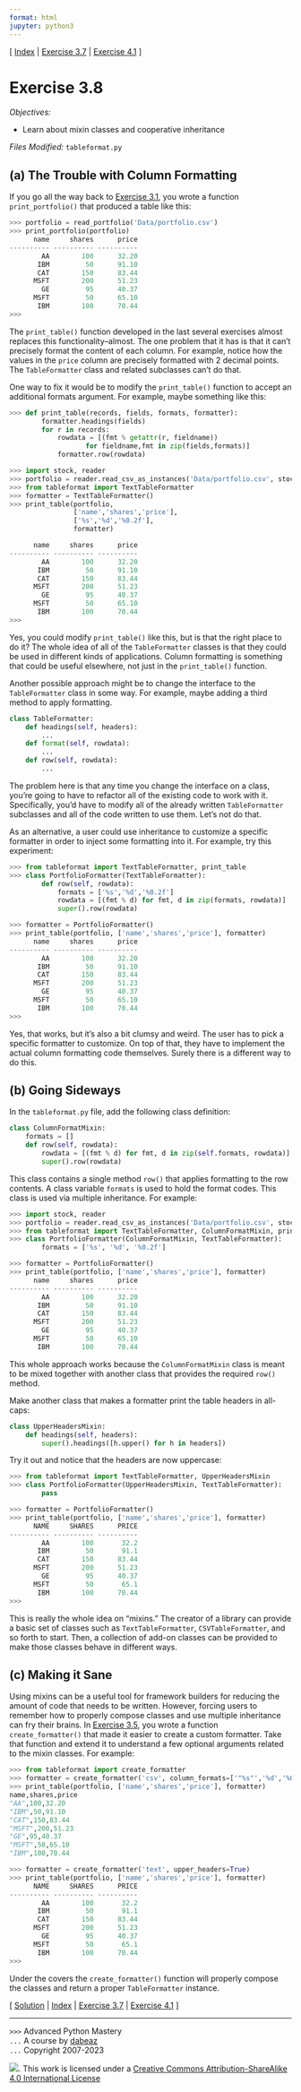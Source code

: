 ```yaml
---
format: html
jupyter: python3
---
```

\[ [Index](index.md) | [Exercise 3.7](ex3_7.md) | [Exercise 4.1](ex4_1.md) \]

# Exercise 3.8

*Objectives:*

- Learn about mixin classes and cooperative inheritance

*Files Modified:* `tableformat.py`

## (a) The Trouble with Column Formatting

If you go all the way back to [Exercise 3.1](ex3_1.md), you 
wrote a function `print_portfolio()` that produced a table like this:

```python
>>> portfolio = read_portfolio('Data/portfolio.csv')
>>> print_portfolio(portfolio)
      name     shares      price
---------- ---------- ---------- 
        AA        100      32.20
       IBM         50      91.10
       CAT        150      83.44
      MSFT        200      51.23
        GE         95      40.37
      MSFT         50      65.10
       IBM        100      70.44
>>>
```

The `print_table()` function developed in the last several exercises
almost replaces this functionality--almost.  The one problem that it
has is that it can't precisely format the content of each column.  For
example, notice how the values in the `price` column are precisely
formatted with 2 decimal points.  The `TableFormatter` class and
related subclasses can't do that.

One way to fix it would be to modify the `print_table()` function to
accept an additional formats argument.  For example, maybe something
like this:

```python
>>> def print_table(records, fields, formats, formatter):
        formatter.headings(fields)
        for r in records:
            rowdata = [(fmt % getattr(r, fieldname))
	               for fieldname,fmt in zip(fields,formats)]
            formatter.row(rowdata)

>>> import stock, reader
>>> portfolio = reader.read_csv_as_instances('Data/portfolio.csv', stock.Stock)
>>> from tableformat import TextTableFormatter
>>> formatter = TextTableFormatter()
>>> print_table(portfolio, 
                ['name','shares','price'],
                ['%s','%d','%0.2f'],
                formatter)

      name     shares      price
---------- ---------- ---------- 
        AA        100      32.20
       IBM         50      91.10
       CAT        150      83.44
      MSFT        200      51.23
        GE         95      40.37
      MSFT         50      65.10
       IBM        100      70.44
>>>
```

Yes, you could modify `print_table()` like this, but is that the right
place to do it?  The whole idea of all of the `TableFormatter` classes
is that they could be used in different kinds of applications.  Column
formatting is something that could be useful elsewhere, not just
in the `print_table()` function.

Another possible approach might be to change the interface to the
`TableFormatter` class in some way.   For example, maybe adding a third
method to apply formatting.

```python
class TableFormatter:
    def headings(self, headers):
        ...
    def format(self, rowdata):
        ...
    def row(self, rowdata):
        ...
```

The problem here is that any time you change the interface on a class,
you're going to have to refactor all of the existing code to work with
it.  Specifically, you'd have to modify all of the already written
`TableFormatter` subclasses and all of the code written to use them.
Let's not do that.

As an alternative, a user could use inheritance to customize a
specific formatter in order to inject some formatting into it. For
example, try this experiment:

```python
>>> from tableformat import TextTableFormatter, print_table
>>> class PortfolioFormatter(TextTableFormatter):
        def row(self, rowdata):
            formats = ['%s','%d','%0.2f']
            rowdata = [(fmt % d) for fmt, d in zip(formats, rowdata)]
            super().row(rowdata)

>>> formatter = PortfolioFormatter()
>>> print_table(portfolio, ['name','shares','price'], formatter)
      name     shares      price
---------- ---------- ---------- 
        AA        100      32.20
       IBM         50      91.10
       CAT        150      83.44
      MSFT        200      51.23
        GE         95      40.37
      MSFT         50      65.10
       IBM        100      70.44
>>>
```
Yes, that works, but it's also a bit clumsy and weird.  The user has
to pick a specific formatter to customize.  On top of that, they have
to implement the actual column formatting code themselves.  Surely
there is a different way to do this.

## (b) Going Sideways

In the `tableformat.py` file, add the following class definition:

```python
class ColumnFormatMixin:
    formats = []
    def row(self, rowdata):
        rowdata = [(fmt % d) for fmt, d in zip(self.formats, rowdata)]
        super().row(rowdata)
```

This class contains a single method `row()` that applies formatting to
the row contents.  A class variable `formats` is used to hold the format
codes.  This class is used via multiple inheritance.  For example:

```python
>>> import stock, reader
>>> portfolio = reader.read_csv_as_instances('Data/portfolio.csv', stock.Stock)
>>> from tableformat import TextTableFormatter, ColumnFormatMixin, print_table
>>> class PortfolioFormatter(ColumnFormatMixin, TextTableFormatter):
        formats = ['%s', '%d', '%0.2f']

>>> formatter = PortfolioFormatter()
>>> print_table(portfolio, ['name','shares','price'], formatter)
      name     shares      price
---------- ---------- ---------- 
        AA        100      32.20
       IBM         50      91.10
       CAT        150      83.44
      MSFT        200      51.23
        GE         95      40.37
      MSFT         50      65.10
       IBM        100      70.44
```

This whole approach works because the `ColumnFormatMixin` class is
meant to be mixed together with another class that provides the
required `row()` method.   

Make another class that makes a formatter print the table headers in all-caps:

```python
class UpperHeadersMixin:
    def headings(self, headers):
        super().headings([h.upper() for h in headers])
```

Try it out and notice that the headers are now uppercase:

```python
>>> from tableformat import TextTableFormatter, UpperHeadersMixin
>>> class PortfolioFormatter(UpperHeadersMixin, TextTableFormatter):
        pass

>>> formatter = PortfolioFormatter()
>>> print_table(portfolio, ['name','shares','price'], formatter)
      NAME     SHARES      PRICE 
---------- ---------- ---------- 
        AA        100       32.2 
       IBM         50       91.1 
       CAT        150      83.44 
      MSFT        200      51.23 
        GE         95      40.37 
      MSFT         50       65.1 
       IBM        100      70.44 
>>>
```

This is really the whole idea on "mixins."  The creator of a library
can provide a basic set of classes such as `TextTableFormatter`,
`CSVTableFormatter`, and so forth to start.  Then, a collection of
add-on classes can be provided to make those classes behave in
different ways.

## (c) Making it Sane

Using mixins can be a useful tool for framework builders for reducing 
the amount of code that needs to be written.  However, forcing users
to remember how to properly compose classes and use multiple inheritance can
fry their brains.  In [Exercise 3.5](ex3_5.md), you wrote a 
function `create_formatter()` that made it easier to create a custom
formatter.  Take that function and extend it to understand a few optional
arguments related to the mixin classes. For example:

```python
>>> from tableformat import create_formatter
>>> formatter = create_formatter('csv', column_formats=['"%s"','%d','%0.2f'])
>>> print_table(portfolio, ['name','shares','price'], formatter)
name,shares,price
"AA",100,32.20
"IBM",50,91.10
"CAT",150,83.44
"MSFT",200,51.23
"GE",95,40.37
"MSFT",50,65.10
"IBM",100,70.44

>>> formatter = create_formatter('text', upper_headers=True)
>>> print_table(portfolio, ['name','shares','price'], formatter)
      NAME     SHARES      PRICE 
---------- ---------- ---------- 
        AA        100       32.2 
       IBM         50       91.1 
       CAT        150      83.44 
      MSFT        200      51.23 
        GE         95      40.37 
      MSFT         50       65.1 
       IBM        100      70.44 
>>>
```

Under the covers the `create_formatter()` function will properly compose
the classes and return a proper `TableFormatter` instance.

\[ [Solution](soln3_8.md) | [Index](index.md) | [Exercise 3.7](ex3_7.md) | [Exercise 4.1](ex4_1.md) \]

----
`>>>` Advanced Python Mastery  
`...` A course by [dabeaz](https://www.dabeaz.com)  
`...` Copyright 2007-2023  

![](https://i.creativecommons.org/l/by-sa/4.0/88x31.png). This work is licensed under a [Creative Commons Attribution-ShareAlike 4.0 International License](http://creativecommons.org/licenses/by-sa/4.0/)
